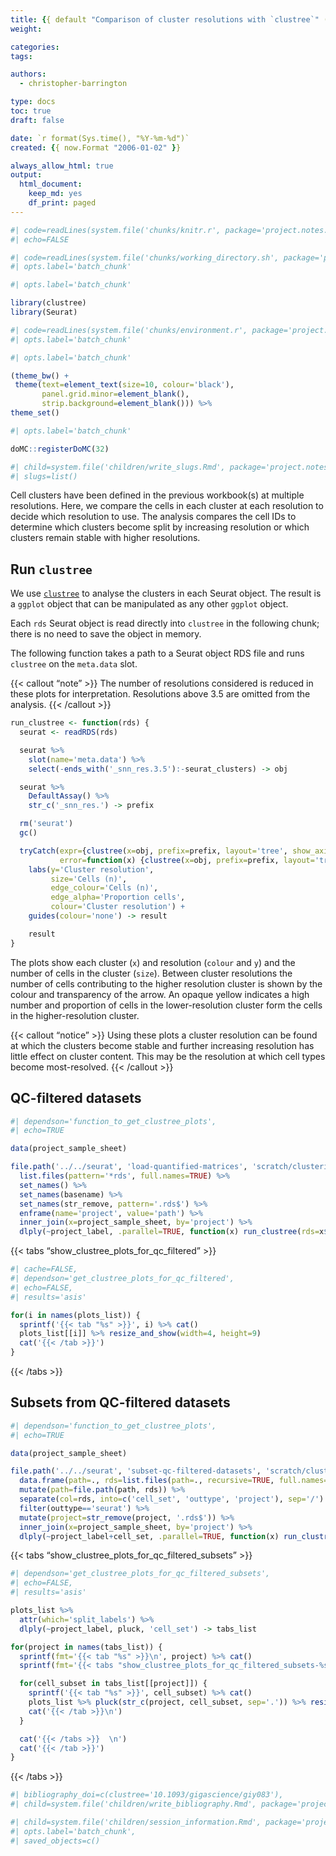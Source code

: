 ```yaml
---
title: {{ default "Comparison of cluster resolutions with `clustree`" (getenv "TITLE") }}
weight:

categories:
tags:

authors:
  - christopher-barrington

type: docs
toc: true
draft: false

date: `r format(Sys.time(), "%Y-%m-%d")`
created: {{ now.Format "2006-01-02" }}

always_allow_html: true
output:
  html_document:
    keep_md: yes
    df_print: paged
---
```


<!-- initial set up chunks are invisible -->

<!-- read the standard knitr setup script -->
```r
#| code=readLines(system.file('chunks/knitr.r', package='project.notes.tools')),
#| echo=FALSE
```

<!-- make subdirectories to write into/any bash work -->
```bash
#| code=readLines(system.file('chunks/working_directory.sh', package='project.notes.tools')),
#| opts.label='batch_chunk'
```

<!-- load any packages for the workbook -->
```r
#| opts.label='batch_chunk'

library(clustree)
library(Seurat)
```

<!-- read the standard setup script, loading well-used libraries -->
```r
#| code=readLines(system.file('chunks/environment.r', package='project.notes.tools')),
#| opts.label='batch_chunk'
```

<!-- set a ggplot theme to use as a base in the workbook -->
```r
#| opts.label='batch_chunk'

(theme_bw() +
 theme(text=element_text(size=10, colour='black'),
       panel.grid.minor=element_blank(),
       strip.background=element_blank())) %>%
theme_set()
```

<!-- any final things to set for this workbook -->
```r
#| opts.label='batch_chunk'

doMC::registerDoMC(32)
```

<!-- define slugs for other reports here for ease and reuse -->
```r
#| child=system.file('children/write_slugs.Rmd', package='project.notes.tools'),
#| slugs=list()
```

[CRICK]: https://www.crick.ac.uk

[clustree home]: https://github.com/lazappi/clustree
[clustree github plotting issue]: https://github.com/lazappi/clustree/issues/63

<!-- end of initial set up chunks -->

Cell clusters have been defined in the previous workbook(s) at multiple resolutions. Here, we compare the cells in each cluster at each resolution to decide which resolution to use. The analysis compares the cell IDs to determine which clusters become split by increasing resolution or which clusters remain stable with higher resolutions.

<!--more-->

## Run `clustree` 

We use [`clustree`][clustree home] to analyse the clusters in each Seurat object. The result is a `ggplot` object that can be manipulated as any other `ggplot` object.

Each `rds` Seurat object is read directly into `clustree` in the following chunk; there is no need to save the object in memory.

The following function takes a path to a Seurat object RDS file and runs `clustree` on the `meta.data` slot.

{{< callout "note" >}}
The number of resolutions considered is reduced in these plots for interpretation. Resolutions above 3.5 are omitted from the analysis.
{{< /callout >}}

```r
run_clustree <- function(rds) {
  seurat <- readRDS(rds)

  seurat %>%
    slot(name='meta.data') %>%
    select(-ends_with('_snn_res.3.5'):-seurat_clusters) -> obj

  seurat %>%
    DefaultAssay() %>%
    str_c('_snn_res.') -> prefix

  rm('seurat')
  gc()

  tryCatch(expr={clustree(x=obj, prefix=prefix, layout='tree', show_axis=TRUE)},
           error=function(x) {clustree(x=obj, prefix=prefix, layout='tree', show_axis=FALSE)}) +
    labs(y='Cluster resolution',
         size='Cells (n)',
         edge_colour='Cells (n)',
         edge_alpha='Proportion cells',
         colour='Cluster resolution') +
    guides(colour='none') -> result

    result
}
```

The plots show each cluster (`x`) and resolution (`colour` and `y`) and the number of cells in the cluster (`size`). Between cluster resolutions the number of cells contributing to the higher resolution cluster is shown by the colour and transparency of the arrow. An opaque yellow indicates a high number and proportion of cells in the lower-resolution cluster form the cells in the higher-resolution cluster. 

{{< callout "notice" >}}
Using these plots a cluster resolution can be found at which the clusters become stable and further increasing resolution has little effect on cluster content. This may be the resolution at which cell types become most-resolved.
{{< /callout >}}

<!--  -->

## QC-filtered datasets

```r
#| dependson='function_to_get_clustree_plots',
#| echo=TRUE

data(project_sample_sheet)

file.path('../../seurat', 'load-quantified-matrices', 'scratch/clustering/out/seurat') %>%
  list.files(pattern='*rds', full.names=TRUE) %>%
  set_names() %>%
  set_names(basename) %>%
  set_names(str_remove, pattern='.rds$') %>%
  enframe(name='project', value='path') %>%
  inner_join(x=project_sample_sheet, by='project') %>%
  dlply(~project_label, .parallel=TRUE, function(x) run_clustree(rds=x$path)) -> plots_list
```

{{< tabs "show_clustree_plots_for_qc_filtered" >}}
```r
#| cache=FALSE,
#| dependson='get_clustree_plots_for_qc_filtered',
#| echo=FALSE,
#| results='asis'

for(i in names(plots_list)) {
  sprintf('{{< tab "%s" >}}', i) %>% cat()
  plots_list[[i]] %>% resize_and_show(width=4, height=9)
  cat('{{< /tab >}}')
}
```
{{< /tabs >}}

<!--  -->

## Subsets from QC-filtered datasets

```r
#| dependson='function_to_get_clustree_plots',
#| echo=TRUE

data(project_sample_sheet)

file.path('../../seurat', 'subset-qc-filtered-datasets', 'scratch/clustering/out') %>%
  data.frame(path=., rds=list.files(path=., recursive=TRUE, full.names=FALSE)) %>%
  mutate(path=file.path(path, rds)) %>%
  separate(col=rds, into=c('cell_set', 'outtype', 'project'), sep='/') %>%
  filter(outtype=='seurat') %>%
  mutate(project=str_remove(project, '.rds$')) %>%
  inner_join(x=project_sample_sheet, by='project') %>%
  dlply(~project_label+cell_set, .parallel=TRUE, function(x) run_clustree(rds=x$path)) -> plots_list
```

{{< tabs "show_clustree_plots_for_qc_filtered_subsets" >}}
```r
#| dependson='get_clustree_plots_for_qc_filtered_subsets',
#| echo=FALSE,
#| results='asis'

plots_list %>%
  attr(which='split_labels') %>%
  dlply(~project_label, pluck, 'cell_set') -> tabs_list

for(project in names(tabs_list)) {
  sprintf(fmt='{{< tab "%s" >}}\n', project) %>% cat()
  sprintf(fmt='{{< tabs "show_clustree_plots_for_qc_filtered_subsets-%s" >}}\n', project) %>% cat()

  for(cell_subset in tabs_list[[project]]) {
    sprintf('{{< tab "%s" >}}', cell_subset) %>% cat()
    plots_list %>% pluck(str_c(project, cell_subset, sep='.')) %>% resize_and_show(width=4, height=9)
    cat('{{< /tab >}}\n')
  }

  cat('{{< /tabs >}}  \n')
  cat('{{< /tab >}}')
}
```
{{< /tabs >}}

<!-- include a references section; DOIs for software used in the workbook or to generate presented results, a named vector of strings -->
```r
#| bibliography_doi=c(clustree='10.1093/gigascience/giy083'),
#| child=system.file('children/write_bibliography.Rmd', package='project.notes.tools')
```

<!-- include a session information section -->
```r
#| child=system.file('children/session_information.Rmd', package='project.notes.tools'),
#| opts.label='batch_chunk',
#| saved_objects=c()
```
